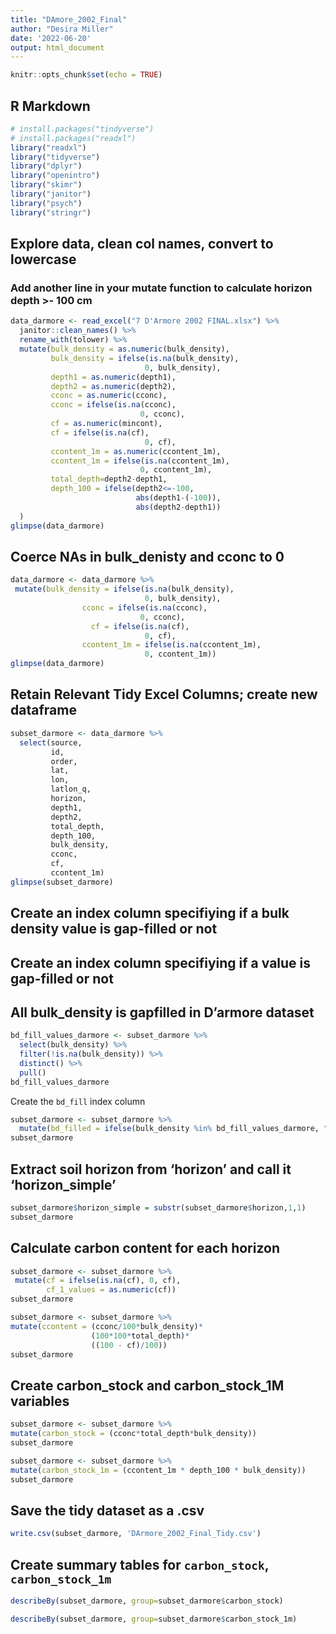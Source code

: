 ```yaml
---
title: "DAmore_2002_Final"
author: "Desira Miller"
date: '2022-06-20'
output: html_document
---
```


```r
knitr::opts_chunk$set(echo = TRUE)
```

## R Markdown
```r
# install.packages("tindyverse")
# install.packages("readxl")
library("readxl")
library("tidyverse")
library("dplyr")
library("openintro")
library("skimr")
library("janitor")
library("psych")
library("stringr")
```

## Explore data, clean col names, convert to lowercase
### Add another line in your mutate function to calculate horizon depth >- 100 cm

```r
data_darmore <- read_excel("7 D'Armore 2002 FINAL.xlsx") %>%  
  janitor::clean_names() %>% 
  rename_with(tolower) %>%
  mutate(bulk_density = as.numeric(bulk_density),
         bulk_density = ifelse(is.na(bulk_density),
                              0, bulk_density),
         depth1 = as.numeric(depth1),
         depth2 = as.numeric(depth2),
         cconc = as.numeric(cconc),
         cconc = ifelse(is.na(cconc),
                             0, cconc),
         cf = as.numeric(mincont),
         cf = ifelse(is.na(cf),
                              0, cf),
         ccontent_1m = as.numeric(ccontent_1m),
         ccontent_1m = ifelse(is.na(ccontent_1m),
                             0, ccontent_1m),
         total_depth=depth2-depth1,
         depth_100 = ifelse(depth2<=-100,
                            abs(depth1-(-100)),
                            abs(depth2-depth1))
  )
glimpse(data_darmore)
```

## Coerce NAs in bulk_denisty and cconc to 0
```r
data_darmore <- data_darmore %>%
 mutate(bulk_density = ifelse(is.na(bulk_density),
                              0, bulk_density),
                cconc = ifelse(is.na(cconc),
                             0, cconc),
                  cf = ifelse(is.na(cf),
                              0, cf),
                ccontent_1m = ifelse(is.na(ccontent_1m),
                              0, ccontent_1m))
glimpse(data_darmore)
```

## Retain Relevant Tidy Excel Columns; create new dataframe

```r
subset_darmore <- data_darmore %>% 
  select(source, 
         id, 
         order, 
         lat, 
         lon, 
         latlon_q, 
         horizon, 
         depth1, 
         depth2, 
         total_depth, 
         depth_100,
         bulk_density, 
         cconc,
         cf,
         ccontent_1m)
glimpse(subset_darmore)
``` 

## Create an index column specifiying if a bulk density value is gap-filled or not
## Create an index column specifiying if a value is gap-filled or not
## All bulk_density is gapfilled in D'armore dataset

```r
bd_fill_values_darmore <- subset_darmore %>%
  select(bulk_density) %>%
  filter(!is.na(bulk_density)) %>% 
  distinct() %>% 
  pull() 
bd_fill_values_darmore
```

Create the `bd_fill` index column

```r
subset_darmore <- subset_darmore %>% 
  mutate(bd_filled = ifelse(bulk_density %in% bd_fill_values_darmore, "yes", "no")) 
subset_darmore
```

## Extract soil horizon from 'horizon' and call it 'horizon_simple'
```r
subset_darmore$horizon_simple = substr(subset_darmore$horizon,1,1)
subset_darmore
```
## Calculate carbon content for each horizon
```r
subset_darmore <- subset_darmore %>%
 mutate(cf = ifelse(is.na(cf), 0, cf),
        cf_1_values = as.numeric(cf))
subset_darmore
```

```r
subset_darmore <- subset_darmore %>%
mutate(ccontent = (cconc/100*bulk_density)*
                  (100*100*total_depth)*
                  ((100 - cf)/100))
subset_darmore
```
## Create carbon_stock and carbon_stock_1M variables
```r
subset_darmore <- subset_darmore %>%
mutate(carbon_stock = (cconc*total_depth*bulk_density))
subset_darmore
```
```r
subset_darmore <- subset_darmore %>%
mutate(carbon_stock_1m = (ccontent_1m * depth_100 * bulk_density))
subset_darmore
```


## Save the tidy dataset as a .csv

```r
write.csv(subset_darmore, 'DArmore_2002_Final_Tidy.csv')
```

## Create summary tables for `carbon_stock`, `carbon_stock_1m`

```r
describeBy(subset_darmore, group=subset_darmore$carbon_stock)
```

```r
describeBy(subset_darmore, group=subset_darmore$carbon_stock_1m)
```